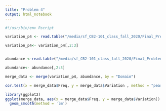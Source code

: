 ```yaml
---
title: "Problem 4"
output: html_notebook
---
```

```bash
#!/usr/bin/env Rscript

```


```r

variation_p4 <- read.table("/media/sf_CB2-101_class_fall_2020/Final_Problem_Set/P2/Variations_p2.csv",header=T, sep = ",")

variation_p4<- variation_p4[,2:3]


abundance <-read.table("/media/sf_CB2-101_class_fall_2020/Final_Problem_Set/P3/abundance_p3.csv",header=T, sep = ",")

abundance<- abundance[,2:3]

merge_data <- merge(variation_p4, abundance, by = "Domain")

cor.test(x = merge_data$Freq, y = merge_data$Variation , method = "pearson")

library(ggplot2)
ggplot(merge_data, aes(x = merge_data$Freq, y = merge_data$Variation)) + geom_point() +
  geom_smooth(method = 'lm')

```

